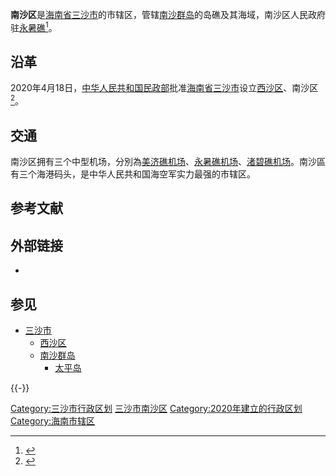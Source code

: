 {{about|三沙市的市辖区|广州市的市辖区|南沙区 (广州市)}}
{{Infobox China County
| county =南沙区
| Photo = 
| Photoname = 
| state = 三沙市
| map =
| map size = 
| mapofstate = 
| Pinyin = 
| Other name = 
| Belong = [[海南省|海南省]][[三沙市|三沙市]]
| Types = [[市辖区|市辖区]]
| admincode = 430303
| founded = 2020年
| seat = [[永暑礁|永暑礁]]
| officerTitle = 
| officer = 
| officer2 = 
| division = 
| town= 
| township = 
| subdistrict = 
| post code = 573199
| phone code = 
| coordinate = {{Coord|9|33|N|112|53|E|region:CN_type:district|display=inline,title}}
| area = 
| area land =  11
| area water =  88.6万
| census yr = 
| pop =
| Housepop =
| density =
| GDP = 
| GDP_as_of = 
| web = 
}}
'''南沙区'''是[[海南省|海南省]][[三沙市|三沙市]]的市辖区，管辖[[南沙群岛|南沙群岛]]的岛礁及其海域，南沙区人民政府驻[[永暑礁|永暑礁]]<ref>{{Cite web|title=国务院批准海南省三沙市设立市辖区，分别为西沙区、南沙区|url=https://www.thepaper.cn/newsDetail_forward_7028689|accessdate=2020-04-18|author=|date=2020-04-18|format=|publisher=|language=|archive-date=2020-10-21|archive-url=https://web.archive.org/web/20201021044111/https://www.thepaper.cn/newsDetail_forward_7028689|dead-url=no}}</ref>。

==沿革 ==

2020年4月18日，[[中华人民共和国民政部|中华人民共和国民政部]]批准[[海南省|海南省]][[三沙市|三沙市]]设立[[西沙区|西沙区]]、南沙区<ref>{{Cite news|title=中國三沙市設區，越南抗議，美軍演習|url=https://www.bbc.com/zhongwen/trad/world-52382529|newspaper=BBC News 中文|accessdate=2021-02-09|language=zh-hant|archive-date=2021-02-16|archive-url=https://web.archive.org/web/20210216120113/https://www.bbc.com/zhongwen/trad/world-52382529|dead-url=no}}</ref>。

==交通==
南沙区拥有三个中型机场，分別為[[美济礁机场|美济礁机场]]、[[永暑礁机场|永暑礁机场]]、[[渚碧礁机场|渚碧礁机场]]。南沙區有三个海港码头，是中华人民共和国海空军实力最强的市辖区。

== 参考文献 ==
{{Reflist}}

== 外部链接 ==
* {{Wikisource-inline|民政部关于国务院批准海南省三沙市设立市辖区的公告}}

== 参见 ==
* [[三沙市|三沙市]]
** [[西沙区|西沙区]]
** [[南沙群岛|南沙群岛]]
*** [[太平岛|太平岛]]

{{-}}
{{海南省行政区划}}
{{三沙市行政区划}}
{{南海诸岛|S}}

[[Category:三沙市行政区划|Category:三沙市行政区划]]
[[Category:三沙市南沙区|]]
[[Category:2020年建立的行政区划|Category:2020年建立的行政区划]]
[[Category:海南市辖区|Category:海南市辖区]]